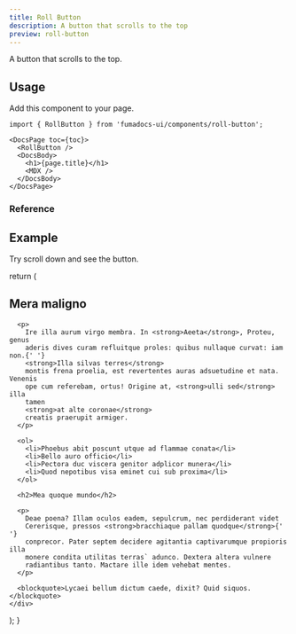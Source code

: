 ```yaml
---
title: Roll Button
description: A button that scrolls to the top
preview: roll-button
---
```


A button that scrolls to the top.

## Usage

Add this component to your page.

```mdx title="app/docs/[[...slug]]/page.tsx"
import { RollButton } from 'fumadocs-ui/components/roll-button';

<DocsPage toc={toc}>
  <RollButton />
  <DocsBody>
    <h1>{page.title}</h1>
    <MDX />
  </DocsBody>
</DocsPage>
```

### Reference

<AutoTypeTable path="ui" name="RollButtonProps" />

## Example

Try scroll down and see the button.

<Test />

  return (
    <div className="p-4 bg-secondary text-secondary-foreground rounded-md">
      <h2>Mera maligno</h2>

      <p>
        Ire illa aurum virgo membra. In <strong>Aeeta</strong>, Proteu, genus
        aderis dives curam refluitque proles: quibus nullaque curvat: iam non.{' '}
        <strong>Illa silvas terres</strong>
        montis frena proelia, est revertentes auras adsuetudine et nata. Venenis
        ope cum referebam, ortus! Origine at, <strong>ulli sed</strong> illa
        tamen
        <strong>at alte coronae</strong>
        creatis praerupit armiger.
      </p>

      <ol>
        <li>Phoebus abit poscunt utque ad flammae conata</li>
        <li>Bello auro officio</li>
        <li>Pectora duc viscera genitor adplicor munera</li>
        <li>Quod nepotibus visa eminet cui sub proxima</li>
      </ol>

      <h2>Mea quoque mundo</h2>

      <p>
        Deae poena? Illam oculos eadem, sepulcrum, nec perdiderant videt
        Cererisque, pressos <strong>bracchiaque pallam quodque</strong>{' '}
        conprecor. Pater septem decidere agitantia captivarumque propioris illa
        monere condita utilitas terras` adunco. Dextera altera vulnere
        radiantibus tanto. Mactare ille idem vehebat mentes.
      </p>

      <blockquote>Lycaei bellum dictum caede, dixit? Quid siquos.</blockquote>
    </div>

); }
